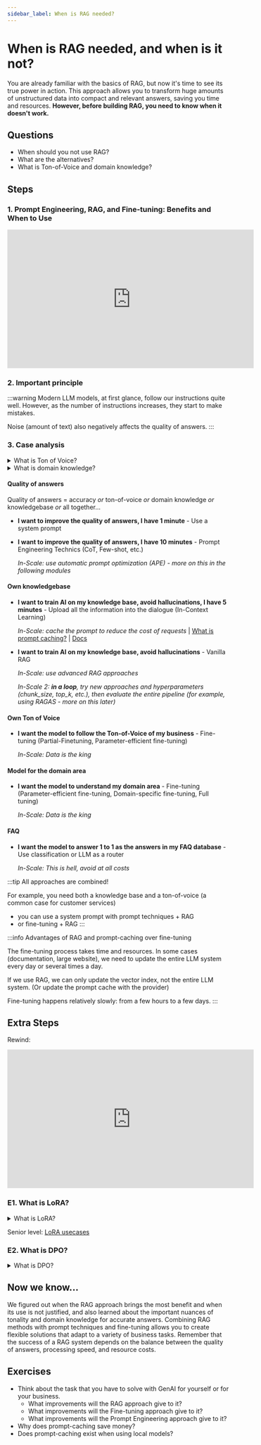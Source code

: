 ```yaml
---
sidebar_label: When is RAG needed?
---
```


# When is RAG needed, and when is it not?

You are already familiar with the basics of RAG, but now it's time to see its true power in action. This approach allows you to transform huge amounts of unstructured data into compact and relevant answers, saving you time and resources. **However, before building RAG, you need to know when it doesn't work.**

## Questions

- When should you not use RAG?
- What are the alternatives?
- What is Ton-of-Voice and domain knowledge?

## Steps

### 1. Prompt Engineering, RAG, and Fine-tuning: Benefits and When to Use

<iframe width="560" height="315" src="https://www.youtube.com/embed/YVWxbHJakgg?si=ORwDR8sXd78cC8os" title="YouTube video player" frameborder="0" allow="accelerometer; autoplay; clipboard-write; encrypted-media; gyroscope; picture-in-picture; web-share" referrerpolicy="strict-origin-when-cross-origin" allowfullscreen></iframe>

### 2. Important principle

:::warning
Modern LLM models, at first glance, follow our instructions quite well. However, as the number of instructions increases, they start to make mistakes.

Noise (amount of text) also negatively affects the quality of answers.
:::

### 3. Case analysis

<details>
<summary>
What is Ton of Voice?
</summary>

*Note for customer service*: Ton of Voice is a set of instructions that an employee of the company must follow when communicating with a client.

Example Ton of Voice that a conditional bank needs:
```text
You are a helpful assistant "Alice" who helps bank customers.
Always answer according to the instructions:
- Answer in Russian
- Answer briefly and concisely
- Never mention other banks in your answers
- Always use a polite and friendly tone
- Observe confidentiality and do not disclose personal data of clients
- Clarify the details of the question to give the most accurate answers
- Follow the bank's script and use official terminology
- If necessary, offer additional banking products
- Immediately escalate complex requests to a specialist
- Confirm the information received before completing the dialogue
- Provide answers in a structured form with clear points
- Respond promptly and inform the client about the timing of the issue resolution
- Be proactive and offer help, even if the client did not ask
```

In production, this list grows over time with the fantasies of managers to huge sizes - every time they notice chat-bot behavior that they don't like, they try to "fix it" with more and more instructions.

And then this happens:

![jenga](assets/jenga.png)

</details>

<details>
<summary>
What is domain knowledge?
</summary>

Domain knowledge is a set of information (terms, concepts, definitions, rules, restrictions, features, behavioral characteristics, interaction features, etc.) that an assistant must know in order to correctly perform their role.

Example of domain knowledge for conditional leasing of agricultural machinery:
```text
You are a helpful assistant "Boris" who helps clients of our leasing service.

- Leasing commission (Origination Fee) – a one-time fee for processing a transaction, usually 0.5–2% of the cost of agricultural machinery.
- LTV (Loan‑to‑Value) ratio – the ratio of the amount of financing to the market value of the equipment, determines the amount of the down payment.
- Residual Value – the projected price of equipment at the end of the lease term, on the basis of which the redemption payment is calculated.
- Declining Balance depreciation – a method of calculating depreciation, in which the amount of depreciation is maximum in the first periods of use.
- On‑site service – a schedule of preventive inspections and repairs directly on the farm territory, regulated by the contract.
- GPRS‑Monitor telemetric module – a device for remote monitoring of the engine condition, load and location of a tractor or combine.
- Agro-industrial complex subsidization program – a state support measure that reduces the interest rate on leasing specialized agricultural machinery.
- Warranty resource – minimum mileage or operating hours before the start of warranty service by the lessor.
- Penalty for delay – daily penalty rate (usually 0.1–0.3% of the overdue payment amount).
- Plan‑fact report on loading – comparison of planned and actual operating hours of equipment in the context of agricultural cycles.

...

(the full list contains 50,000 terms and concepts)
```
</details>

#### Quality of answers

Quality of answers = accuracy *or* ton-of-voice *or* domain knowledge *or* knowledgebase *or* all together...

- **I want to improve the quality of answers, I have 1 minute** - Use a system prompt

- **I want to improve the quality of answers, I have 10 minutes** - Prompt Engineering Technics (CoT, Few-shot, etc.)

    *In-Scale: use automatic prompt optimization (APE) - more on this in the following modules*

#### Own knowledgebase

- **I want to train AI on my knowledge base, avoid hallucinations, I have 5 minutes** - Upload all the information into the dialogue (In-Context Learning)

    *In-Scale: cache the prompt to reduce the cost of requests* | 
    [What is prompt caching?](https://www.anthropic.com/news/prompt-caching) |
    [Docs](https://docs.anthropic.com/en/docs/build-with-claude/prompt-caching)

- **I want to train AI on my knowledge base, avoid hallucinations** - Vanilla RAG

    *In-Scale: use advanced RAG approaches*

    *In-Scale 2: **in a loop**, try new approaches and hyperparameters (chunk_size, top_k, etc.), then evaluate the entire pipeline (for example, using RAGAS - more on this later)*

#### Own Ton of Voice

- **I want the model to follow the Ton-of-Voice of my business** - Fine-tuning (Partial-Finetuning, Parameter-efficient fine-tuning)
    
    *In-Scale: Data is the king*

#### Model for the domain area

- **I want the model to understand my domain area** - Fine-tuning (Parameter-efficient fine-tuning, Domain-specific fine-tuning, Full tuning)
    
    *In-Scale: Data is the king*

#### FAQ

- **I want the model to answer 1 to 1 as the answers in my FAQ database** - Use classification or LLM as a router
    
    *In-Scale: This is hell, avoid at all costs*

:::tip
All approaches are combined!

For example, you need both a knowledge base and a ton-of-voice (a common case for customer services) 
- you can use a system prompt with prompt techniques + RAG
- or fine-tuning + RAG
:::

:::info Advantages of RAG and prompt-caching over fine-tuning

The fine-tuning process takes time and resources. In some cases (documentation, large website), we need to update the entire LLM system every day or several times a day.

If we use RAG, we can only update the vector index, not the entire LLM system. (Or update the prompt cache with the provider)

Fine-tuning happens relatively slowly: from a few hours to a few days.
:::

## Extra Steps

Rewind:
<iframe width="560" height="315" src="https://www.youtube.com/embed/zYGDpG-pTho?si=gwtA2yDUDxM6y_H8" title="YouTube video player" frameborder="0" allow="accelerometer; autoplay; clipboard-write; encrypted-media; gyroscope; picture-in-picture; web-share" referrerpolicy="strict-origin-when-cross-origin" allowfullscreen></iframe>

### E1. What is LoRA?

<details>
<summary>
What is LoRA?
</summary>

<iframe width="560" height="315" src="https://www.youtube.com/embed/DhRoTONcyZE?si=RaopfibF8kfloQPA" title="YouTube video player" frameborder="0" allow="accelerometer; autoplay; clipboard-write; encrypted-media; gyroscope; picture-in-picture; web-share" referrerpolicy="strict-origin-when-cross-origin" allowfullscreen></iframe>

</details>

Senior level: [LoRA usecases](../../senior/model-dev/lora-usecases)

### E2. What is DPO?

<details>
<summary>
What is DPO?
</summary>

We can produce DPO with any open source models, using instructions and tools available on the Internet. DPO is also available within proprietary platforms, for example, in OpenAI.

<iframe width="560" height="315" src="https://www.youtube.com/embed/nSrj1J6ODoM?si=GivOE3gC3rz9q3L9" title="YouTube video player" frameborder="0" allow="accelerometer; autoplay; clipboard-write; encrypted-media; gyroscope; picture-in-picture; web-share" referrerpolicy="strict-origin-when-cross-origin" allowfullscreen></iframe>

</details>

## Now we know...

We figured out when the RAG approach brings the most benefit and when its use is not justified, and also learned about the important nuances of tonality and domain knowledge for accurate answers. Combining RAG methods with prompt techniques and fine-tuning allows you to create flexible solutions that adapt to a variety of business tasks. Remember that the success of a RAG system depends on the balance between the quality of answers, processing speed, and resource costs.

## Exercises

- Think about the task that you have to solve with GenAI for yourself or for your business.
    - What improvements will the RAG approach give to it?
    - What improvements will the Fine-tuning approach give to it?
    - What improvements will the Prompt Engineering approach give to it?
- Why does prompt-caching save money?
- Does prompt-caching exist when using local models?